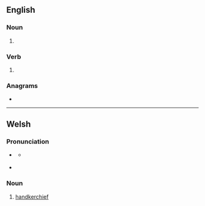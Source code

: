 ==English==

===Noun===
{{head|en|noun form}}

# {{plural of|en|hance}}

===Verb===
{{head|en|verb form}}

# {{en-third-person singular of|hance}}

===Anagrams===
* {{anagrams|en|a=acehns|Cashen|encash|naches|sencha}}

----

==Welsh==

===Pronunciation===
* {{a|cy-N|standard|colloquial}} {{IPA|cy|/ˈhankɛs/}}
** {{a|cy-N|colloquial}} {{IPA|cy|/ˈhankas/}}
* {{a|cy-S}} {{IPA|cy|/ˈhankɛs/}}

===Noun===
{{cy-noun|f|hancesi}}

# [[handkerchief]]
#: {{syn|cy|macyn|cadach|ffunen|neisied}}